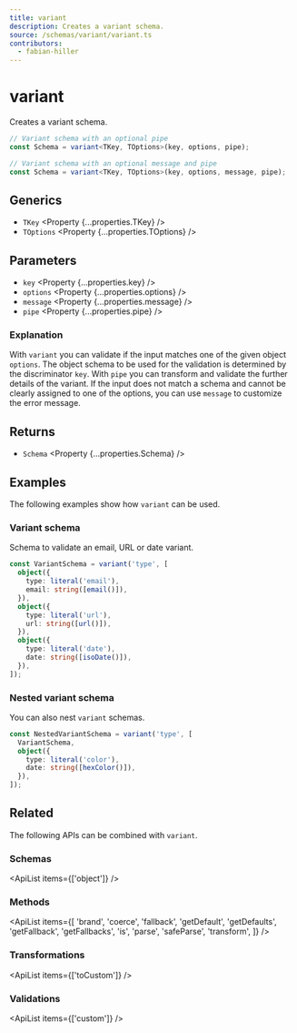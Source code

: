 ```yaml
---
title: variant
description: Creates a variant schema.
source: /schemas/variant/variant.ts
contributors:
  - fabian-hiller
---
```



# variant

Creates a variant schema.

```ts
// Variant schema with an optional pipe
const Schema = variant<TKey, TOptions>(key, options, pipe);

// Variant schema with an optional message and pipe
const Schema = variant<TKey, TOptions>(key, options, message, pipe);
```

## Generics

- `TKey` <Property {...properties.TKey} />
- `TOptions` <Property {...properties.TOptions} />

## Parameters

- `key` <Property {...properties.key} />
- `options` <Property {...properties.options} />
- `message` <Property {...properties.message} />
- `pipe` <Property {...properties.pipe} />

### Explanation

With `variant` you can validate if the input matches one of the given object `options`. The object schema to be used for the validation is determined by the discriminator `key`. With `pipe` you can transform and validate the further details of the variant. If the input does not match a schema and cannot be clearly assigned to one of the options, you can use `message` to customize the error message.

## Returns

- `Schema` <Property {...properties.Schema} />

## Examples

The following examples show how `variant` can be used.

### Variant schema

Schema to validate an email, URL or date variant.

```ts
const VariantSchema = variant('type', [
  object({
    type: literal('email'),
    email: string([email()]),
  }),
  object({
    type: literal('url'),
    url: string([url()]),
  }),
  object({
    type: literal('date'),
    date: string([isoDate()]),
  }),
]);
```

### Nested variant schema

You can also nest `variant` schemas.

```ts
const NestedVariantSchema = variant('type', [
  VariantSchema,
  object({
    type: literal('color'),
    date: string([hexColor()]),
  }),
]);
```

## Related

The following APIs can be combined with `variant`.

### Schemas

<ApiList items={['object']} />

### Methods

<ApiList
  items={[
    'brand',
    'coerce',
    'fallback',
    'getDefault',
    'getDefaults',
    'getFallback',
    'getFallbacks',
    'is',
    'parse',
    'safeParse',
    'transform',
  ]}
/>

### Transformations

<ApiList items={['toCustom']} />

### Validations

<ApiList items={['custom']} />
